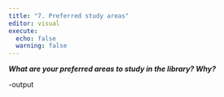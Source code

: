 ```yaml
---
title: "7. Preferred study areas"
editor: visual
execute:
  echo: false
  warning: false
---
```


***What are your preferred areas to study in the library? Why?***

-output
